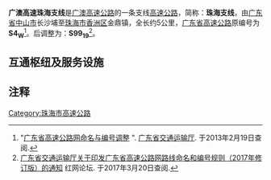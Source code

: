 {{中国高速公路信息框
| 编号 = S9919
| 省名 = Guangdong
| 名称 = 广澳高速珠海支线
| 地圖 = 
| 路線簡稱 = 珠海支线
| 最近通車日期 = 
| 规划总里程 = 5
| 起點 = [[中山市|中山市]]长沙埔
| 終點 = [[珠海市|珠海市]][[香洲区|香洲区]]金鼎
| 出口處數 = 1
| 服务区数 = 0
}}

'''广澳高速珠海支线'''是[[广澳高速公路|广澳高速公路]]的一条支线[[高速公路|高速公路]]，简称：'''珠海支线'''，由[[广东省|广东省]][[中山市|中山市]]长沙埔至[[珠海市|珠海市]][[香洲区|香洲区]]金鼎镇，全长约5公里，[[广东省高速公路|广东省高速公路]]原编号为'''S4<sub>W</sub>'''<ref>"[http://www.gdcx.gov.cn/web/gov/JourneyResource/HighWayNumChange.aspx 广东省高速公路网命名与编号调整] {{webarchive|url=https://web.archive.org/web/20130225101221/http://www.gdcx.gov.cn/web/gov/JourneyResource/HighWayNumChange.aspx |date=2013-02-25 }}". [[广东省交通运输厅|广东省交通运输厅]]. 于2013年2月19日查阅.</ref>。后调整为：'''S99<sub>19</sub>'''<ref>
[http://bbs.rednet.cn/forum.php?mod=viewthread&tid=46697857&page=1  广东省交通运输厅关于印发广东省高速公路网路线命名和编号规则（2017年修订版）的通知] {{Wayback|url=http://bbs.rednet.cn/forum.php?mod=viewthread&tid=46697857&page=1 |date=20180122001046 }} 红网论坛. 于2017年3月20日查阅.
</ref>。

== 互通枢纽及服务设施 ==
{{Start expwy exit box|place=1}}
{{Expwy exit item|place=[[中山市|中山市]]|place rows=2|type=H|name=平顶|highway connection={{China Expwy Name|G0425|[[广珠东线高速公路|广珠东线高速公路]]}}|comment=珠海經濟特區下栅檢查站}}
{{Expwy exit item|type=T|name=珠海}}
{{Expwy exit item|place=[[珠海市|珠海市]]<br />[[香洲区|香洲区]]|type=M|name=珠海|road connection={{中国省道名|111|港湾大道}}<br>{{中国省道名|111|金峰中路}}}}
{{End expwy exit box|place=1}}

==注释==
{{reflist}}

{{广东省高速公路}}

[[Category:珠海市高速公路|Category:珠海市高速公路]]